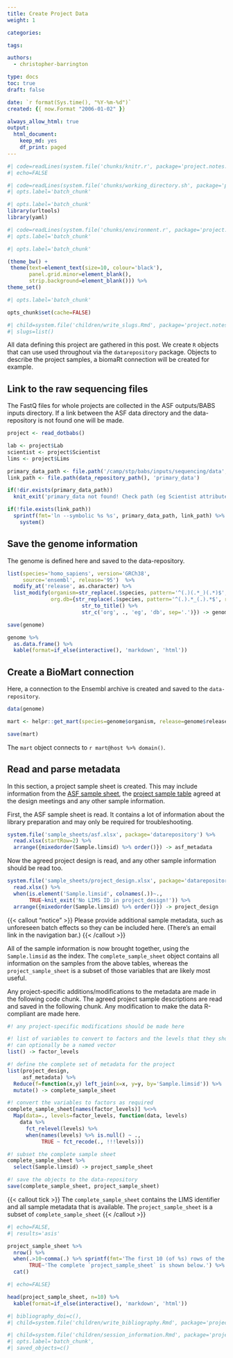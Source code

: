 ```yaml
---
title: Create Project Data
weight: 1

categories:

tags:

authors:
  - christopher-barrington

type: docs
toc: true
draft: false

date: `r format(Sys.time(), "%Y-%m-%d")`
created: {{ now.Format "2006-01-02" }}

always_allow_html: true
output:
  html_document:
    keep_md: yes
    df_print: paged
---
```


<!-- initial set up chunks are invisible -->

<!-- read the standard knitr setup script -->
```r
#| code=readLines(system.file('chunks/knitr.r', package='project.notes.tools')),
#| echo=FALSE
```

<!-- make subdirectories to write into/any bash work -->
```bash
#| code=readLines(system.file('chunks/working_directory.sh', package='project.notes.tools')),
#| opts.label='batch_chunk'
```

<!-- load any packages for the workbook -->
```r
#| opts.label='batch_chunk'
library(urltools)
library(yaml)
```

<!-- read the standard setup script, loading well-used libraries -->
```r
#| code=readLines(system.file('chunks/environment.r', package='project.notes.tools')),
#| opts.label='batch_chunk'
```

<!-- set a ggplot theme to use as a base in the workbook -->
```r
#| opts.label='batch_chunk'

(theme_bw() +
 theme(text=element_text(size=10, colour='black'),
       panel.grid.minor=element_blank(),
       strip.background=element_blank())) %>%
theme_set()
```

<!-- any final things to set for this workbook -->
```r
#| opts.label='batch_chunk'

opts_chunk$set(cache=FALSE)
```

<!-- define shortcut links to other reports here for ease and reuse -->
```r
#| child=system.file('children/write_slugs.Rmd', package='project.notes.tools'),
#| slugs=list()
```

[CRICK]: https://www.crick.ac.uk

<!-- end of initial set up chunks -->

All data defining this project are gathered in this post. We create `R` objects that can use used throughout via the `datarepository` package. Objects to describe the project samples, a biomaRt connection will be created for example.

<!--more-->

## Link to the raw sequencing files

The FastQ files for whole projects are collected in the ASF outputs/BABS inputs directory. If a link between the ASF data directory and the data-repository is not found one will be made.

```r
project <- read_dotbabs()

lab <- project$Lab
scientist <- project$Scientist
lims <- project$Lims

primary_data_path <- file.path('/camp/stp/babs/inputs/sequencing/data', lab, scientist, lims, 'primary_data')
link_path <- file.path(data_repository_path(), 'primary_data')

if(!dir.exists(primary_data_path))
  knit_exit('primary_data not found! Check path (eg Scientist attribute)')

if(!file.exists(link_path))
  sprintf(fmt='ln --symbolic %s %s', primary_data_path, link_path) %>%
    system()
``` 

<!--  -->

## Save the genome information

The genome is defined here and saved to the data-repository.

```r
list(species='homo_sapiens', version='GRCh38',
     source='ensembl', release='95')  %>%
  modify_at('release', as.character) %>%
  list_modify(organism=str_replace(.$species, pattern='^(.)(.*_)(.*)$', replacement='\\1\\3'),
              org.db={str_replace(.$species, pattern='^(.).*_(.).*$', replacement='\\1\\2') %>%
                        str_to_title() %>%
                        str_c('org', ., 'eg', 'db', sep='.')}) -> genome

save(genome)
```

```r
genome %>%
  as.data.frame() %>%
  kable(format=if_else(interactive(), 'markdown', 'html'))
```

<!--  -->

## Create a BioMart connection

Here, a connection to the Ensembl archive is created and saved to the `data-repository`.

```r
data(genome)

mart <- helpr::get_mart(species=genome$organism, release=genome$release, dataset='gene_ensembl')

save(mart)
```

The `mart` object connects to ``r mart@host %>% domain()``.

<!--  -->

## Read and parse metadata

In this section, a project sample sheet is created. This may include information from the [ASF sample sheet](files/asf.xlsx), the [project sample table](files/project_design.xlsx) agreed at the design meetings and any other sample information.

First, the ASF sample sheet is read. It contains a lot of information about the library preparation and may only be required for troubleshooting.

```r
system.file('sample_sheets/asf.xlsx', package='datarepository') %>%
  read.xlsx(startRow=2) %>%
  arrange({mixedorder(Sample.limsid) %>% order()}) -> asf_metadata
```

Now the agreed project design is read, and any other sample information should be read too.

```r
system.file('sample_sheets/project_design.xlsx', package='datarepository') %>%
  read.xlsx() %>%
  when(is.element('Sample.limsid', colnames(.))~.,
       TRUE~knit_exit('No LIMS ID in project_design!')) %>%
  arrange({mixedorder(Sample.limsid) %>% order()}) -> project_design
```

{{< callout "notice" >}}
Please provide additional sample metadata, such as unforeseen batch effects so they can be included here. (There's an email link in the navigation bar.)
{{< /callout >}}

All of the sample information is now brought together, using the `Sample.limsid` as the index. The `complete_sample_sheet` object contains all information on the samples from the above tables, whereas the `project_sample_sheet` is a subset of those variables that are likely most useful.

Any project-specific additions/modifications to the metadata are made in the following code chunk. The agreed project sample descriptions are read and saved in the following chunk. Any modification to make the data R-compliant are made here.

```r
#! any project-specific modifications should be made here

#! list of variables to convert to factors and the levels that they should have
#! can optionally be a named vector
list() -> factor_levels

#! define the complete set of metadata for the project
list(project_design,
     asf_metadata) %>%
  Reduce(f=function(x,y) left_join(x=x, y=y, by='Sample.limsid')) %>%
  mutate() -> complete_sample_sheet

#! convert the variables to factors as required
complete_sample_sheet[names(factor_levels)] %<>%
  Map(data=., levels=factor_levels, function(data, levels)
    data %>%
      fct_relevel(levels) %>%
      when(names(levels) %>% is.null() ~ .,
           TRUE ~ fct_recode(., !!!levels)))

#! subset the complete sample sheet
complete_sample_sheet %>%
  select(Sample.limsid) -> project_sample_sheet

#! save the objects to the data-repository
save(complete_sample_sheet, project_sample_sheet)
```

{{< callout tick >}}
The `complete_sample_sheet` contains the LIMS identifier and all sample metadata that is available. The `project_sample_sheet` is a subset of `complete_sample_sheet`
{{< /callout >}}

```r
#| echo=FALSE,
#| results='asis'

project_sample_sheet %>%
  nrow() %>%
  when(.>10~comma(.) %>% sprintf(fmt='The first 10 (of %s) rows of the `project_sample_sheet` are shown below.'),
       TRUE~'The complete `project_sample_sheet` is shown below.') %>%
  cat()
```

```r
#| echo=FALSE}

head(project_sample_sheet, n=10) %>%
  kable(format=if_else(interactive(), 'markdown', 'html'))
```

<!-- include a references section; DOIs for software used in the workbook or to generate presented results, a named vector of strings -->
```r
#| bibliography_doi=c(),
#| child=system.file('children/write_bibliography.Rmd', package='project.notes.tools')
```

<!-- include a session information section -->
```r
#| child=system.file('children/session_information.Rmd', package='project.notes.tools'),
#| opts.label='batch_chunk',
#| saved_objects=c()
```
